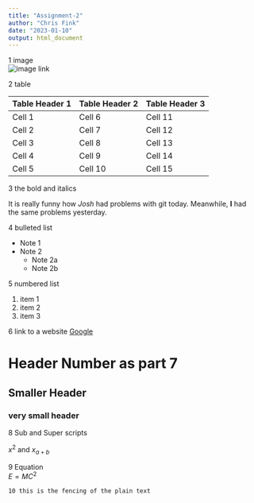 ```yaml
---
title: "Assignment-2"
author: "Chris Fink"
date: "2023-01-10"
output: html_document
---
```



1 image  
![image link](https://imageio.forbes.com/specials-images/imageserve/55bb87e5e4b05c2c343250ac/0x0.jpg?format=jpg&crop=416,416,x0,y0,safe&height=87&width=87)  

2 table  

Table Header 1 | Table Header 2 | Table Header 3
---------------|----------------|---------------
Cell 1         |Cell 6          |Cell 11
Cell 2         |Cell 7          |Cell 12
Cell 3         |Cell 8          |Cell 13
Cell 4         |Cell 9          |Cell 14
Cell 5         |Cell 10         |Cell 15


3 the bold and italics  

It is really funny how *Josh* had problems with git today. Meanwhile, **I** had the same problems yesterday.

4 bulleted list 

* Note 1
* Note 2
  + Note 2a
  + Note 2b

5 numbered list  

1. item 1
2. item 2
3. item 3  


6 link to a website
[Google](https://www.google.com)

# Header Number as part 7
## Smaller Header
### very small header

8 Sub and Super scripts

$x^{2}$ and $x_{a+b}$

9 Equation  
$E = MC^{2}$

`10 this is the fencing of the plain text`